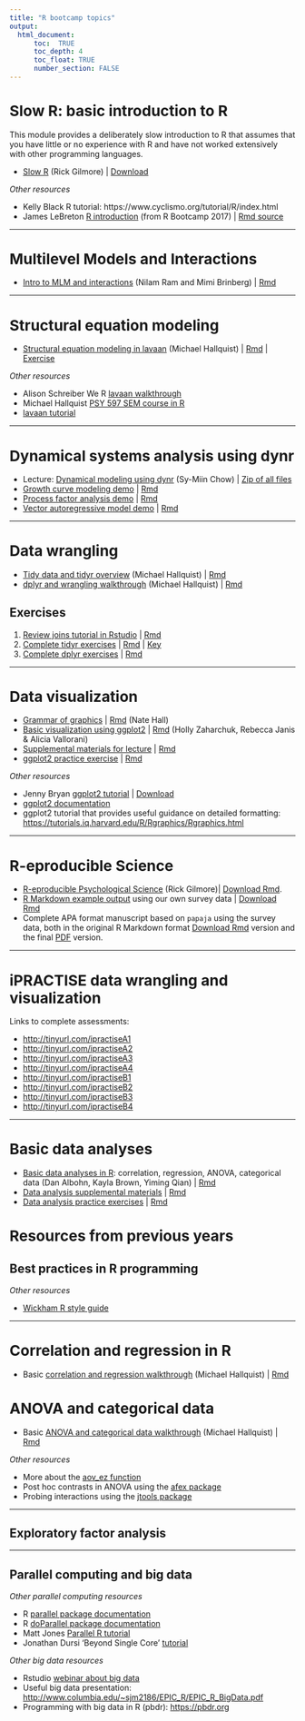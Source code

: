```yaml
---
title: "R bootcamp topics"
output:
  html_document:
      toc:  TRUE
      toc_depth: 4
      toc_float: TRUE
      number_section: FALSE
---
```

<style type="text/css">
h1 { font-size: 26px; }
h2 { font-size: 21px; }
h3 { font-size: 18px; }
</style>

# Slow R: basic introduction to R

This module provides a deliberately slow introduction to R that assumes that you have little or no experience with R and have not worked extensively with other programming languages.

- [Slow R](talks/slow-r.html) (Rick Gilmore) | [Download](talks/slow-r.Rmd)

*Other resources*

- Kelly Black R tutorial: https://www.cyclismo.org/tutorial/R/index.html
- James LeBreton [R introduction](https://psu-psychology.github.io/r-bootcamp/talks/R-Workshop-James.nb.html) (from R Bootcamp 2017) | [Rmd source](https://github.com/psu-psychology/r-bootcamp/blob/master/docs/talks/R-Workshop-James.Rmd)

***

# Multilevel Models and Interactions

- [Intro to MLM and interactions](talks/RBootcamp_MLMInteractions_2019_0820_Final2.html) (Nilam Ram and Mimi Brinberg) | [Rmd](talks/RBootcamp_MLMInteractions_2019_0820_Final2.Rmd)

***
 
# Structural equation modeling

- [Structural equation modeling in lavaan](talks/lavaan_tutorial.html) (Michael Hallquist) | [Rmd](talks/lavaan_tutorial.Rmd) | [Exercise](talks/lavaan_exercise.Rmd)

*Other resources*

- Alison Schreiber We R [lavaan walkthrough](https://quantdev.ssri.psu.edu/tutorials/structural-equation-modeling-r-using-lavaan)
- Michael Hallquist [PSY 597 SEM course in R](https://psu-psychology.github.io/psy-597-sem-sp2019/)
- [lavaan tutorial](http://lavaan.ugent.be/tutorial/index.html)

***

# Dynamical systems analysis using dynr

- Lecture: [Dynamical modeling using dynr](talks/chow_dynr_slides.pdf) (Sy-Miin Chow) | [Zip of all files](data/dynr_demo.zip)
- [Growth curve modeling demo](demos/dynr/GCM_demo.html) | [Rmd](demos/dynr/GCM_demo.Rmd)
- [Process factor analysis demo](demos/dynr/PFAindynr.html) | [Rmd](demos/dynr/PFAindynr.Rmd)
- [Vector autoregressive model demo](demos/dynr/VAR_demo.html) | [Rmd](demos/dynr/VAR_demo.Rmd)

***

# Data wrangling

- [Tidy data and tidyr overview](talks/tidy_data_conceptual.html) (Michael Hallquist) | [Rmd](talks/tidy_data_conceptual.Rmd)
- [dplyr and wrangling walkthrough](talks/dplyr_walkthrough_2019.html) (Michael Hallquist) | [Rmd](talks/dplyr_walkthrough_2019.Rmd)

## Exercises

1. [Review joins tutorial in Rstudio](talks/joins_tutorial_bnj.html) | [Rmd](talks/joins_tutorial_bnj.Rmd)
2. [Complete tidyr exercises](talks/tidyr_exercises.html) | [Rmd](talks/tidyr_exercises.Rmd) | [Key](talks/tidyr_exercises_key.html)
3. [Complete dplyr exercises](talks/bryan_dplyr_exercises.html) | [Rmd](talks/bryan_dplyr_exercises.Rmd)

***

# Data visualization

- [Grammar of graphics](talks/ggplot_grammar.html) | [Rmd](talks/ggplot_grammar.Rmd) (Nate Hall)
- [Basic visualization using ggplot2](talks/data_visualization.html) | [Rmd](talks/data_visualization.Rmd) (Holly Zaharchuk, Rebecca Janis & Alicia Vallorani)
- [Supplemental materials for lecture](talks/data_visualization_supp.html) | [Rmd](talks/data_visualization_supp.Rmd)
- [ggplot2 practice exercise](talks/data_visualization_practice.html) | [Rmd](talks/data_visualization_practice.Rmd)

*Other resources*

- Jenny Bryan [ggplot2 tutorial](https://github.com/jennybc/ggplot2-tutorial) | [Download](https://github.com/jennybc/ggplot2-tutorial/archive/master.zip)
- [ggplot2 documentation](http://ggplot2.tidyverse.org/reference/)
- ggplot2 tutorial that provides useful guidance on detailed formatting: <https://tutorials.iq.harvard.edu/R/Rgraphics/Rgraphics.html>

***

# R-eproducible Science

- [R-eproducible Psychological Science](talks/r-eproducible-science.html) (Rick Gilmore)| [Download Rmd](talks/r-eproducible-science.Rmd).
- [R Markdown example output](talks/bootcamp-survey.html) using our own survey data | [Download Rmd](talks/bootcamp-survey.Rmd)
- Complete APA format manuscript based on `papaja` using the survey data, both in the original R Markdown format [Download Rmd](https://psu-psychology.github.io/r-bootcamp-2018/talks/gilmore-hallquist-bootcamp-2018-papaja.Rmd) version and the final [PDF](https://psu-psychology.github.io/r-bootcamp-2018/talks/gilmore-hallquist-bootcamp-2018-papaja.Rmd) version.

***

# iPRACTISE data wrangling and visualization

Links to complete assessments:

- <http://tinyurl.com/ipractiseA1>
- <http://tinyurl.com/ipractiseA2>
- <http://tinyurl.com/ipractiseA3>
- <http://tinyurl.com/ipractiseA4>
- <http://tinyurl.com/ipractiseB1>
- <http://tinyurl.com/ipractiseB2>
- <http://tinyurl.com/ipractiseB3>
- <http://tinyurl.com/ipractiseB4>

***

# Basic data analyses

- [Basic data analyses in R](talks/data_analyses.html): correlation, regression, ANOVA, categorical data (Dan Albohn, Kayla Brown, Yiming Qian) | [Rmd](talks/data_analyses.Rmd)
- [Data analysis supplemental materials](talks/data_analyses_supp.html) | [Rmd](talks/data_analyses_supp.Rmd)
- [Data analysis practice exercises](talks/data_analyses_practice.html) | [Rmd](talks/data_analyses_practice.Rmd)


# Resources from previous years

## Best practices in R programming

<!-- - Setting up a Github repo as an R project | [Video](mov/rstudio-project-on-github.mp4) -->
<!-- - Using Github within RStudio | [Video](mov/edit-save-commit-push.mp4) -->

*Other resources*

- [Wickham R style guide](http://adv-r.had.co.nz/Style.html)

***

# Correlation and regression in R

- Basic [correlation and regression walkthrough](https://psu-psychology.github.io/r-bootcamp-2018/talks/correlation_regression.html) (Michael Hallquist) | [Rmd](https://psu-psychology.github.io/r-bootcamp-2018/talks/correlation_regression.Rmd)

# ANOVA and categorical data

- Basic [ANOVA and categorical data walkthrough](https://psu-psychology.github.io/r-bootcamp-2018/talks/anova_categorical.html) (Michael Hallquist) | [Rmd](https://psu-psychology.github.io/r-bootcamp-2018/talks/anova_categorical.Rmd)

*Other resources*

- More about the [aov_ez function](http://singmann.org/anova-in-r-afex-may-be-the-solution-you-are-looking-for/)
- Post hoc contrasts in ANOVA using the [afex package](https://cran.r-project.org/web/packages/afex/vignettes/afex_anova_example.html)
- Probing interactions using the [jtools package](https://cran.r-project.org/web/packages/jtools/vignettes/interactions.html)

***

## Exploratory factor analysis

<!-- - [Exploratory factor analysis tutorial](talks/IntroBasicEFA_2018_0815.html) (Nilam Ram) | [zip](zips/ram_efa.zip) | [Slides](talks/RBootcamp_IntroFactorAnalysis_2018_0816.pdf) | [Rmd](talks/IntroBasicEFA_2018_0815.Rmd) | [QuantDev link](https://quantdev.ssri.psu.edu/tutorials/intro-basic-exploratory-factor-analysis) -->

***

## Parallel computing and big data

<!-- - Michael Hallquist [introduction to parallel R](talks/parallel_r.html) | [zip](zips/hallquist_parallel.zip) | [Rmd](talks/parallel_r.Rmd) -->
<!-- - [Example of parallel computation](R/clock_MEG_lmer.R.txt) on large neuroimaging dataset using foreach package | [Download](R/clock_MEG_lmer.R) -->
<!-- - Example of [setting a progress bar in a parallel foreach loop](https://gist.github.com/michaelhallquist/530035827ba46d16900b9f5b0169fb45) | [Download the whole script](R/fitVoxelwiseARMA.R) (for context) -->

*Other parallel computing resources*

- R [parallel package documentation](https://stat.ethz.ch/R-manual/R-devel/library/parallel/doc/parallel.pdf)
- R [doParallel package documentation](https://cran.r-project.org/web/packages/doParallel/vignettes/gettingstartedParallel.pdf)
- Matt Jones [Parallel R tutorial](https://nceas.github.io/oss-lessons/parallel-computing-in-r/parallel-computing-in-r.html)
- Jonathan Dursi 'Beyond Single Core' [tutorial](https://ljdursi.github.io/beyond-single-core-R)

*Other big data resources*

- Rstudio [webinar about big data](https://www.rstudio.com/resources/webinars/working-with-big-data-in-r/)
- Useful big data presentation: <http://www.columbia.edu/~sjm2186/EPIC_R/EPIC_R_BigData.pdf>
- Programming with big data in R (pbdr): <https://pbdr.org>
